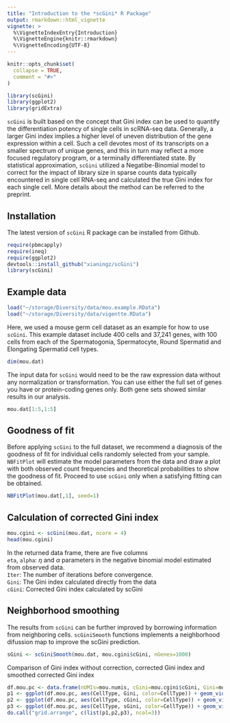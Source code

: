 ```yaml
---
title: "Introduction to the *scGini* R Package"
output: rmarkdown::html_vignette
vignette: >
  %\VignetteIndexEntry{Introduction}
  %\VignetteEngine{knitr::rmarkdown}
  %\VignetteEncoding{UTF-8}
---
```


```r
knitr::opts_chunk$set(
  collapse = TRUE,
  comment = "#>"
)
```

```r
library(scGini)
library(ggplot2)
library(gridExtra)
```

`scGini` is built based on the concept that Gini index can be used to quantify the differentiation potency of single cells in scRNA-seq data. Generally, a larger Gini index implies a higher level of uneven distribution of the gene expression within a cell. Such a cell devotes most of its transcripts on a smaller spectrum of unique genes, and this in turn may reflect a more focused regulatory program, or a terminally differentiated state. By statistical approximation, `scGini` utilized a Negatibe-Binomial model to correct for the impact of library size in sparse counts data typically encountered in single cell RNA-seq and calculated the true Gini index for each single cell.
More details about the method can be referred to the preprint.

## Installation
The latest version of `scGini` R package can be installed from Github.
```r
require(pbmcapply)
require(ineq)
require(ggplot2)
devtools::install_github("xianingz/scGini")
library(scGini)
```

## Example data
```r
load("~/storage/Diversity/data/mou.example.RData")
load("~/storage/Diversity/data/vigentte.RData")
```

Here, we used a mouse germ cell dataset as an example for how to use `scGini`. This example dataset include 400 cells and 37,241 genes, with 100 cells from each of the Spermatogonia, Spermatocyte, Round Spermatid and Elongating Spermatid cell types.
```r
dim(mou.dat)
```
The input data for `scGini` would need to be the raw expression data without any normalization or transformation. You can use either the full set of genes you have or protein-coding genes only. Both gene sets showed similar results in our analysis. 
```r
mou.dat[1:5,1:5]
```


## Goodness of fit
Before applying `scGini` to the full dataset, we recommend a diagnosis of the goodness of fit for individual cells randomly selected from your sample. `NBFitPlot` will estimate the model parameters from the data and draw a plot with both observed count frequencies and theoretical probabilities to show the goodness of fit. Proceed to use `scGini` only when a satisfying fitting can be obtained.
```r
NBFitPlot(mou.dat[,1], seed=1)
```

## Calculation of corrected Gini index
```r
mou.cgini <- scGini(mou.dat, ncore = 4)
head(mou.cgini)
```
In the returned data frame, there are five columns  
`eta`,  `alpha`: $\eta$ and $\alpha$ parameters in the negative binomial model estimated from observed data.  
`Iter`: The number of iterations before convergence.  
`Gini`: The Gini index calculated directly from the data  
`cGini`: Corrected Gini index calculated by scGini  

## Neighborhood smoothing
The results from `scGini` can be further improved by borrowing information from neighboring cells. `scGiniSmooth` functions implements a neighborhood difussion map to improve the scGini prediction.

```r
sGini <- scGiniSmooth(mou.dat, mou.cgini$cGini, nGenes=1000)
```

Comparison of Gini index without correction, corrected Gini index and smoothed corrected Gini index
```r
df.mou.pc <- data.frame(nUMIs=mou.numis, cGini=mou.cgini$cGini, Gini=mou.cgini$Gini,  sGini=sGini, CellType=as.factor(mou.label))
p1 <- ggplot(df.mou.pc, aes(CellType, Gini, color=CellType)) + geom_violin(scale = "width") + geom_jitter(alpha=0.3) + stat_summary(fun.data="mean_sdl", geom="pointrange", color="black")+ theme(panel.background = element_rect(fill = "white", colour = "black"), axis.text.x = element_text(angle=10, hjust = 0.6, size=10),legend.position = "none") + ggtitle("Gini index without correction")
p2 <- ggplot(df.mou.pc, aes(CellType, cGini, color=CellType)) + geom_violin(scale = "width") + geom_jitter(alpha=0.3) + stat_summary(fun.data="mean_sdl", geom="pointrange", color="black") + theme(panel.background = element_rect(fill = "white", colour = "black"), axis.text.x = element_text(angle=10, hjust = 0.6, size=10),legend.position = "none")+ ggtitle("corrected Gini index")
p3 <- ggplot(df.mou.pc, aes(CellType, sGini, color=CellType)) + geom_violin(scale = "width") + geom_jitter(alpha=0.3) + stat_summary(fun.data="mean_sdl", geom="pointrange", color="black")+ theme(panel.background = element_rect(fill = "white", colour = "black"), axis.text.x = element_text(angle=10, hjust = 0.6, size=10),legend.position = "none")+ ggtitle("smoothed corrected Gini index")
do.call("grid.arrange", c(list(p1,p2,p3), ncol=3))
```
